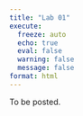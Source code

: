 ```yaml
---
title: "Lab 01"
execute:
  freeze: auto
  echo: true
  eval: false
  warning: false
  message: false
format: html
---
```


To be posted.
